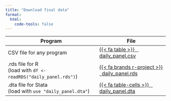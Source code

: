 ```yaml
---
title: "Download final data"
format:
  html:
    code-tools: false
---
```


<table class="table">
  <thead>
    <tr>
      <th scope="col">Program</th>
      <th scope="col">File</th>
    </tr>
  </thead>
  <tbody>
    <tr>
      <td>CSV file for any program</td>
      <td><a class="btn btn-primary" target="_blank" href="#">{{< fa table >}} &ensp;<span class="font-monospace">daily_panel.csv</span></a></td>
    </tr>
    <tr>
      <td><span class="font-monospace">.rds</span> file for R<br><span class="small">(load with `df <- readRDS("daily_panel.rds")`)</small></td>
      <td><a class="btn btn-primary" target="_blank" href="#">{{< fa brands r-project >}} &ensp;<span class="font-monospace">daily_panel.rds</span></a></td>
    </tr>
    <tr>
      <td><span class="font-monospace">.dta</span> file for Stata<br><span class="small">(load with `use "daily_panel.dta"`)</small></td>
      <td><a class="btn btn-primary" target="_blank" href="#">{{< fa table-cells >}} &ensp;<span class="font-monospace">daily_panel.dta</span></a></td>
    </tr>
  </tbody>
</table>
